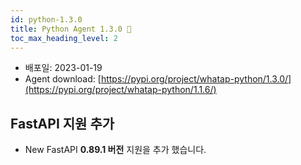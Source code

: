 ```yaml
---
id: python-1.3.0
title: Python Agent 1.3.0 🚀
toc_max_heading_level: 2
---
```



* 배포일: 2023-01-19
* Agent download: [https://pypi.org/project/whatap-python/1.3.0/](https://pypi.org/project/whatap-python/1.1.6/)

## FastAPI 지원 추가

* <Status>New</Status> FastAPI <b>0.89.1 버전</b> 지원을 추가 했습니다.


<!-- 
## 배포 내역

배포일: 2023-01-19

* <Status>New</Status> FastAPI 0.89.1 버전 지원을 추가 했습니다.


## 다운로드

* Agent download: https://pypi.org/project/whatap-python/1.3.0/

-->